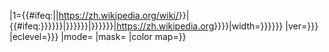 {{模板樣式色塊圖|function={{{{{|safesubst:}}}safeyesno|{{{use graph|}}}|yes=qr_graph|no=simple_qr}}
|1={{#ifeq:{{{article}}}|{{{article|}}}|https://zh.wikipedia.org/wiki/{{urlencode:{{#ifeq:{{{article|}}}||{{FULLPAGENAME}}|{{FULLPAGENAME:{{{article}}}}}}}}}|{{#ifeq:{{{1|{{{text|{{{message}}}}}}}}}|{{{1|{{{text|{{{message|}}}}}}}}}|{{{1|{{{text|{{{message}}}}}}}}}|https://zh.wikipedia.org}}}}|width={{{width|{{{size|{{{3|100}}}}}}}}}
|ver={{{version|{{{ver|}}}}}}
|eclevel={{lc:{{{eclevel|{{{2|H}}}}}}}}
|mode={{lc:{{{mode|auto}}}}}
|mask={{{mask|-1}}}
|color map={{{color map|}}}}}<noinclude>{{Doc}}</noinclude>